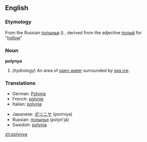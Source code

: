 {{Wikipedia}}
==English==

===Etymology===
From the Russian [[полынья]] ({{IPA|[pɐɫɨˈɲja]}}) , derived from the adjective [[полый]] for "[[hollow]]"

===Noun===
'''polynya'''

# (''hydrology'') An area of [[open water]] surrounded by [[sea ice]].

===Translations===
{{top}}
*German: [[Polynja]] {{f}}
*French: [[polynie]]
*Italian: [[polynja]] {{f}}
{{mid}}
*Japanese: [[ポリニヤ]] (poriniya)
*Russian: [[полынья]] (polyn'já)
*Swedish: [[polynja]]
{{bottom}}

[[zh:polynya]]